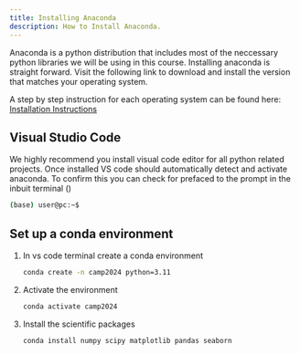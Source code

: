 ```yaml
---
title: Installing Anaconda
description: How to Install Anaconda.
---
```


Anaconda is a python distribution that includes most of the neccessary python libraries we will be using in this course. Installing anaconda is straight forward. Visit the following link to download and install the version that matches your operating system.

<LinkCard
  title="Download Anaconda"
  description=" "
  href="https://www.anaconda.com/download/success"
/>

A step by step instruction for each operating system can be found here: [Installation Instructions](https://docs.anaconda.com/anaconda/install/)

## Visual Studio Code
We highly recommend you install visual code editor for all python related projects.
<LinkCard
  title="Download VS code"
  description=" "
  href="https://code.visualstudio.com/"
/>
Once installed VS code should automatically detect and activate anaconda. To confirm this you can check for <Badge text="(base)" variant="note" size="small" /> prefaced to the prompt in the inbuit terminal  (<Badge text=" ctrl + `" variant="tip" size="small" />)

```bash
(base) user@pc:~$
``` 
## Set up a conda environment

<Steps>

1. In vs code terminal create a conda environment

    ```bash
    conda create -n camp2024 python=3.11
    ```

2. Activate the environment
    ```bash
    conda activate camp2024
    ```
3. Install the scientific packages
    ```bash
    conda install numpy scipy matplotlib pandas seaborn 
    ```

</Steps>











